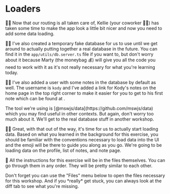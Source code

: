 # Loaders

<EpicVideo url="https://www.epicweb.dev/workshops/full-stack-foundations/loading/loading-data-to-your-database" />

👨‍💼 Now that our routing is all taken care of, Kellie (your coworker 🧝‍♂️) has
taken some time to make the app look a little bit nicer and now you need to add
some data loading.

🧝‍♂️ I've also created a temporary fake database for us to use until we get around
to actually putting together a real database in the future. You can find it in
the `app/utils/db.server.ts` file if you want to, but don't worry about it
because Marty (the moneybag 💰) will give you all the code you need to work with
it as it's not really necessary for what you're learning today.

🧝‍♂️ I've also added a user with some notes in the database by default as well.
The username is `kody` and I've added a link for Kody's notes on the home page
in the top right corner to make it easier for you to get to his first note which
can be found at <LinkToApp to="/users/kody/notes/d27a197e" />.

<callout-muted class="aside">
	The tool we're using is [@mswjs/data](https://github.com/mswjs/data) which you
	may find useful in other contexts. But again, don't worry too much about it.
	We'll get to the real database stuff in another workshop.
</callout-muted>

👨‍💼 Great, with that out of the way, it's time for us to actually start loading
data. Based on what you learned in the background for this exercise, you should
be familiar with the conventions necessary to load data into the UI and the
emoji will be there to guide you along as you go. We're going to be loading data
on the profile, list of notes, and note page.

🐨 All the instructions for this exercise will be in the files themselves. You
can go through them in any order. They will be pretty similar to each other.

<callout-success>
	Don't forget you can use the "Files" menu below to open the files necessary
	for this workshop.
</callout-success>

<callout-muted class="aside">
	And if you *really* get stuck, you can always look at the diff tab to see what
	you're missing.
</callout-muted>
